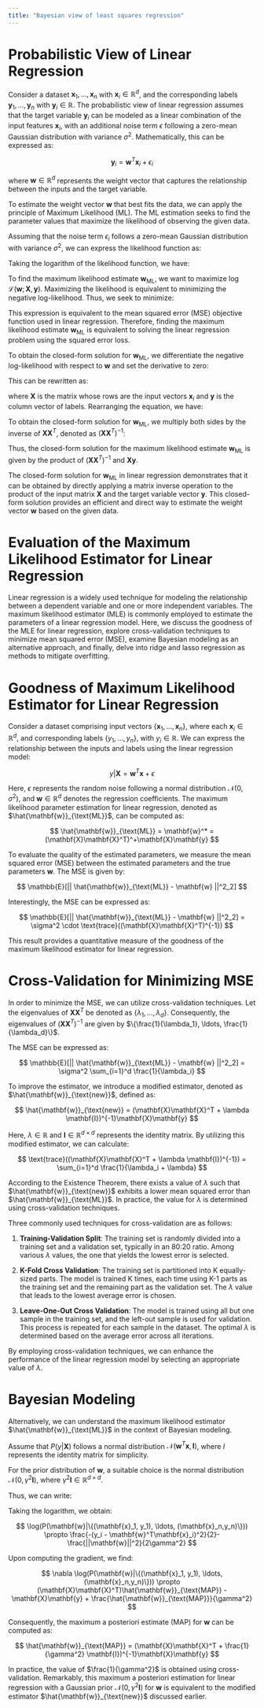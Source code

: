 ```yaml
---
title: "Bayesian view of least squares regression"
---
```


# Probabilistic View of Linear Regression

Consider a dataset $\mathbf{x}_1, \ldots, \mathbf{x}_n$ with $\mathbf{x}_i \in \mathbb{R}^d$, and the corresponding labels $\mathbf{y}_1, \ldots, \mathbf{y}_n$ with $\mathbf{y}_i \in \mathbb{R}$. The probabilistic view of linear regression assumes that the target variable $\mathbf{y}_i$ can be modeled as a linear combination of the input features $\mathbf{x}_i$, with an additional noise term $\epsilon$ following a zero-mean Gaussian distribution with variance $\sigma^2$. Mathematically, this can be expressed as:

$$
\mathbf{y}_i = \mathbf{w}^T\mathbf{x}_i + \epsilon_i
$$

where $\mathbf{w} \in \mathbb{R}^d$ represents the weight vector that captures the relationship between the inputs and the target variable.

To estimate the weight vector $\mathbf{w}$ that best fits the data, we can apply the principle of Maximum Likelihood (ML). The ML estimation seeks to find the parameter values that maximize the likelihood of observing the given data.

Assuming that the noise term $\epsilon_i$ follows a zero-mean Gaussian distribution with variance $\sigma^2$, we can express the likelihood function as:

\begin{align*}
\mathcal{L}(\mathbf{w}; \mathbf{X}, \mathbf{y}) &= P(\mathbf{y}|\mathbf{X}; \mathbf{w}) \\
&= \prod_{i=1}^n P(\mathbf{y}_i|\mathbf{x}_i; \mathbf{w}) \\
&= \prod_{i=1}^n \frac{1}{\sqrt{2\pi}\sigma} \exp\left(-\frac{(\mathbf{w}^T\mathbf{x}_i - \mathbf{y}_i)^2}{2\sigma^2}\right)
\end{align*}

Taking the logarithm of the likelihood function, we have:

\begin{align*}
\log \mathcal{L}(\mathbf{w}; \mathbf{X}, \mathbf{y}) &= \sum_{i=1}^n \log \left(\frac{1}{\sqrt{2\pi}\sigma}\right) - \frac{(\mathbf{w}^T\mathbf{x}_i - \mathbf{y}_i)^2}{2\sigma^2} \\
&= -\frac{n}{2}\log(2\pi\sigma^2) - \frac{1}{2\sigma^2}\sum_{i=1}^n (\mathbf{w}^T\mathbf{x}_i - \mathbf{y}_i)^2
\end{align*}

To find the maximum likelihood estimate $\mathbf{w}_{\text{ML}}$, we want to maximize $\log \mathcal{L}(\mathbf{w}; \mathbf{X}, \mathbf{y})$. Maximizing the likelihood is equivalent to minimizing the negative log-likelihood. Thus, we seek to minimize:

\begin{align*}
-\log \mathcal{L}(\mathbf{w}; \mathbf{X}, \mathbf{y}) &= \frac{1}{2\sigma^2}\sum_{i=1}^n (\mathbf{w}^T\mathbf{x}_i - \mathbf{y}_i)^2
\end{align*}

This expression is equivalent to the mean squared error (MSE) objective function used in linear regression. Therefore, finding the maximum likelihood estimate $\mathbf{w}_{\text{ML}}$ is equivalent to solving the linear regression problem using the squared error loss.

To obtain the closed-form solution for $\mathbf{w}_{\text{ML}}$, we differentiate the negative log-likelihood with respect to $\mathbf{w}$ and set the derivative to zero:

\begin{align*}
\nabla_{\mathbf{w}} \left(-\log \mathcal{L}(\mathbf{w}; \mathbf{X}, \mathbf{y})\right) &= \frac{1}{\sigma^2}\sum_{i=1}^n (\mathbf{w}^T\mathbf{x}_i - \mathbf{y}_i)\mathbf{x}_i^T = \mathbf{0}
\end{align*}

This can be rewritten as:

\begin{align*}
\frac{1}{\sigma^2}\left(\mathbf{X}\mathbf{X}^T\mathbf{w} - \mathbf{X}\mathbf{y}\right) &= \mathbf{0}
\end{align*}

where $\mathbf{X}$ is the matrix whose rows are the input vectors $\mathbf{x}_i$ and $\mathbf{y}$ is the column vector of labels. Rearranging the equation, we have:

\begin{align*}
\mathbf{X}\mathbf{X}^T\mathbf{w} &= \mathbf{X}\mathbf{y}
\end{align*}

To obtain the closed-form solution for $\mathbf{w}_{\text{ML}}$, we multiply both sides by the inverse of $\mathbf{X}\mathbf{X}^T$, denoted as $(\mathbf{X}\mathbf{X}^T)^{-1}$:

\begin{align*}
\mathbf{w}_{\text{ML}} &= (\mathbf{X}\mathbf{X}^T)^{-1}\mathbf{X}\mathbf{y}
\end{align*}

Thus, the closed-form solution for the maximum likelihood estimate $\mathbf{w}_{\text{ML}}$ is given by the product of $(\mathbf{X}\mathbf{X}^T)^{-1}$ and $\mathbf{X}\mathbf{y}$.

The closed-form solution for $\mathbf{w}_{\text{ML}}$ in linear regression demonstrates that it can be obtained by directly applying a matrix inverse operation to the product of the input matrix $\mathbf{X}$ and the target variable vector $\mathbf{y}$. This closed-form solution provides an efficient and direct way to estimate the weight vector $\mathbf{w}$ based on the given data.

# Evaluation of the Maximum Likelihood Estimator for Linear Regression

Linear regression is a widely used technique for modeling the relationship between a dependent variable and one or more independent variables. The maximum likelihood estimator (MLE) is commonly employed to estimate the parameters of a linear regression model. Here, we discuss the goodness of the MLE for linear regression, explore cross-validation techniques to minimize mean squared error (MSE), examine Bayesian modeling as an alternative approach, and finally, delve into ridge and lasso regression as methods to mitigate overfitting.

# Goodness of Maximum Likelihood Estimator for Linear Regression

Consider a dataset comprising input vectors $\{\mathbf{x}_1, \ldots, \mathbf{x}_n\}$, where each $\mathbf{x}_i \in \mathbb{R}^d$, and corresponding labels $\{y_1, \ldots, y_n\}$, with $y_i \in \mathbb{R}$. We can express the relationship between the inputs and labels using the linear regression model:

$$
y|\mathbf{X} = \mathbf{w}^T\mathbf{x} + \epsilon
$$

Here, $\epsilon$ represents the random noise following a normal distribution $\mathcal{N}(0,\sigma^2)$, and $\mathbf{w} \in \mathbb{R}^d$ denotes the regression coefficients. The maximum likelihood parameter estimation for linear regression, denoted as $\hat{\mathbf{w}}_{\text{ML}}$, can be computed as:

$$
\hat{\mathbf{w}}_{\text{ML}} = \mathbf{w}^* = (\mathbf{X}\mathbf{X}^T)^+\mathbf{X}\mathbf{y}
$$

To evaluate the quality of the estimated parameters, we measure the mean squared error (MSE) between the estimated parameters and the true parameters $\mathbf{w}$. The MSE is given by:

$$
\mathbb{E}[|| \hat{\mathbf{w}}_{\text{ML}} - \mathbf{w} ||^2_2]
$$

Interestingly, the MSE can be expressed as:

$$
\mathbb{E}[|| \hat{\mathbf{w}}_{\text{ML}} - \mathbf{w} ||^2_2] = \sigma^2 \cdot \text{trace}((\mathbf{X}\mathbf{X}^T)^{-1})
$$

This result provides a quantitative measure of the goodness of the maximum likelihood estimator for linear regression.

\pagebreak
# Cross-Validation for Minimizing MSE

In order to minimize the MSE, we can utilize cross-validation techniques. Let the eigenvalues of $\mathbf{X}\mathbf{X}^T$ be denoted as $\{\lambda_1, \ldots, \lambda_d\}$. Consequently, the eigenvalues of $(\mathbf{X}\mathbf{X}^T)^{-1}$ are given by $\{\frac{1}{\lambda_1}, \ldots, \frac{1}{\lambda_d}\}$.

The MSE can be expressed as:

$$
\mathbb{E}[|| \hat{\mathbf{w}}_{\text{ML}} - \mathbf{w} ||^2_2] = \sigma^2 \sum_{i=1}^d \frac{1}{\lambda_i}
$$

To improve the estimator, we introduce a modified estimator, denoted as $\hat{\mathbf{w}}_{\text{new}}$, defined as:

$$
\hat{\mathbf{w}}_{\text{new}} = (\mathbf{X}\mathbf{X}^T + \lambda \mathbf{I})^{-1}\mathbf{X}\mathbf{y}
$$

Here, $\lambda \in \mathbb{R}$ and $\mathbf{I} \in \mathbb{R}^{d\times d}$ represents the identity matrix. By utilizing this modified estimator, we can calculate:

$$
\text{trace}((\mathbf{X}\mathbf{X}^T + \lambda \mathbf{I})^{-1}) = \sum_{i=1}^d \frac{1}{\lambda_i + \lambda}
$$

According to the Existence Theorem, there exists a value of $\lambda$ such that $\hat{\mathbf{w}}_{\text{new}}$ exhibits a lower mean squared error than $\hat{\mathbf{w}}_{\text{ML}}$. In practice, the value for $\lambda$ is determined using cross-validation techniques.

Three commonly used techniques for cross-validation are as follows:

1. **Training-Validation Split**: The training set is randomly divided into a training set and a validation set, typically in an 80:20 ratio. Among various $\lambda$ values, the one that yields the lowest error is selected.

2. **K-Fold Cross Validation**: The training set is partitioned into K equally-sized parts. The model is trained K times, each time using K-1 parts as the training set and the remaining part as the validation set. The $\lambda$ value that leads to the lowest average error is chosen.

3. **Leave-One-Out Cross Validation**: The model is trained using all but one sample in the training set, and the left-out sample is used for validation. This process is repeated for each sample in the dataset. The optimal $\lambda$ is determined based on the average error across all iterations.

By employing cross-validation techniques, we can enhance the performance of the linear regression model by selecting an appropriate value of $\lambda$.

\pagebreak
# Bayesian Modeling

Alternatively, we can understand the maximum likelihood estimator $\hat{\mathbf{w}}_{\text{ML}}$ in the context of Bayesian modeling.

Assume that $P(y|\mathbf{X})$ follows a normal distribution $\mathcal{N}(\mathbf{w}^T\mathbf{x},\mathbf{I})$, where $I$ represents the identity matrix for simplicity.

For the prior distribution of $\mathbf{w}$, a suitable choice is the normal distribution $\mathcal{N}(0,\gamma^2\mathbf{I})$, where $\gamma^2\mathbf{I} \in\mathbb{R}^{d\times d}$.

Thus, we can write:

\begin{align*}
P(\mathbf{w}|\{(\mathbf{x}_1, y_1), \ldots, (\mathbf{x}_n,y_n)\}) &\propto P(\{(\mathbf{x}_1, y_1), \ldots, (\mathbf{x}_n,y_n)\}|\mathbf{w})*P(\mathbf{w}) \\
&\propto \left ( \prod_{i=1}^n e^{\frac{-(y_i - \mathbf{w}^T\mathbf{x}_i)^2}{2}}  \right ) * \left ( \prod_{i=1}^d  e^{\frac{-(\mathbf{w}_i - 0)^2}{2\gamma^2}} \right ) \\
&\propto \left ( \prod_{i=1}^n e^{\frac{-(y_i - \mathbf{w}^T\mathbf{x}_i)^2}{2}}  \right ) * e^{\frac{-||\mathbf{w}||^2}{2\gamma^2}}
\end{align*}

Taking the logarithm, we obtain:

$$
\log(P(\mathbf{w}|\{(\mathbf{x}_1, y_1), \ldots, (\mathbf{x}_n,y_n)\})) \propto \frac{-(y_i - \mathbf{w}^T\mathbf{x}_i)^2}{2}-\frac{||\mathbf{w}||^2}{2\gamma^2}
$$

Upon computing the gradient, we find:

$$
\nabla \log(P(\mathbf{w}|\{(\mathbf{x}_1, y_1), \ldots, (\mathbf{x}_n,y_n)\})) \propto  (\mathbf{X}\mathbf{X}^T)\hat{\mathbf{w}}_{\text{MAP}} - \mathbf{X}\mathbf{y} + \frac{\hat{\mathbf{w}}_{\text{MAP}}}{\gamma^2}
$$

Consequently, the maximum a posteriori estimate (MAP) for $\mathbf{w}$ can be computed as:

$$
\hat{\mathbf{w}}_{\text{MAP}} = (\mathbf{X}\mathbf{X}^T + \frac{1}{\gamma^2} \mathbf{I})^{-1}\mathbf{X}\mathbf{y}
$$

In practice, the value of $\frac{1}{\gamma^2}$ is obtained using cross-validation. Remarkably, this maximum a posteriori estimation for linear regression with a Gaussian prior $\mathcal{N}(0,\gamma^2\mathbf{I})$ for $\mathbf{w}$ is equivalent to the modified estimator $\hat{\mathbf{w}}_{\text{new}}$ discussed earlier.

